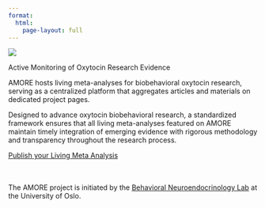 ```yaml
---
format:
  html:
    page-layout: full
---
```



::: {.content-section}
![](assets/images/white_no_bak.png){.header-logo}

::: {.subtitle-text}
Active Monitoring of Oxytocin Research Evidence
:::

AMORE hosts living meta-analyses for biobehavioral oxytocin research, serving as a centralized platform that aggregates articles and materials on dedicated project pages. 

Designed to advance oxytocin biobehavioral research, a standardized framework ensures that all living meta-analyses featured on AMORE maintain timely integration of emerging evidence with rigorous methodology and transparency throughout the research process.


::: {.contact-buttons}
[Publish your Living Meta Analysis](https://nettskjema.no/a/492183){.primary-button target="_blank"}
:::


<div style="margin-top: 3rem;"></div>

::: {.BNL-text}
The AMORE project is initiated by the [Behavioral Neuroendocrinology Lab](https://www.sv.uio.no/psi/english/research/groups/bnl/){target="_blank"} at the University of Oslo.
:::
::: 